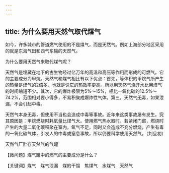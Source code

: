 ```yaml
---
---
---
```

title: 为什么要用天然气取代煤气
---




如今，许多城市的管道燃气使用的不是煤气，而是天然气。例如上海部分地区采用的就是东海气田和西气东输的天然气。

为什么要用天然气来取代煤气呢？

天然气是埋藏在地下的古生物经过亿万年的高温和高压等作用而形成的可燃气。它的主要成分为甲烷。天然气和煤气相比有以下优点：首先，等体积的甲烷气所产生的热量是煤气的2倍多，也就是说它的热效率更高。所以用天然气烧开水比用煤气的时间缩短不少。其次，它的爆炸极限为5%～15%，相比一氧化碳的12.5%～74.2%，范围相对要小得多，不易积聚成爆炸性气体。第三，天然气无毒，如果泄漏，不会引起中毒。

天然气本身无毒，但使用不当也会造成中毒等事故。近年来这类事故屡有发生。究其原因是：甲烷燃烧时耗氧量比煤气大。使用燃气热水器时，若紧闭门窗，燃烧时产生的大量二氧化碳积聚在室内，氧气不足，同时又会造成不充分燃烧，产生有毒的一氧化碳气体，引发人的中毒或窒息事故，所以仍要科学使用天然气。（刘旦初）

天然气厂贮存天然气的气罐





【微问题】煤气罐中的燃气的主要成分是什么？

【关键词】煤气　煤气泄漏　煤的干馏　焦煤气　水煤气　天然气